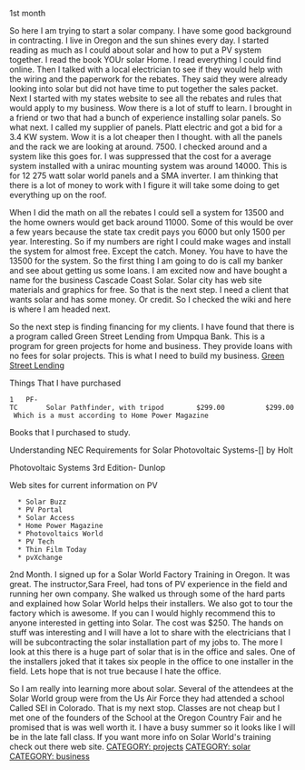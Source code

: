 1st month

So here I am trying to start a solar company. I have some good background in contracting. I live in Oregon and the sun shines every day. I started reading as much as I could about solar and how to put a PV system together. I read the book YOUr solar Home. I read everything I could find online. 
Then I talked with a local electrician to see if they would help with the wiring and the paperwork for the rebates. They said they were already looking into solar but did not have time to put together the sales packet. Next I started with my states website to see all the rebates and rules that would apply to my business. Wow there is a lot of stuff to learn. I brought in a friend or two that had a bunch of experience installing solar panels. So what next. I called my supplier of panels. Platt electric and got a bid for a 3.4 KW system. Wow it is a lot cheaper then I thought. with all the panels and the rack we are looking at around. 7500. I checked around and a system like this goes for. I was suppressed that the cost for a average system installed with a unirac mounting system was  around 14000. This is for 12 275 watt solar world panels and a SMA inverter. I am thinking that there is a lot of money to work with I figure it will take some doing to get everything up on the roof. 

When I did the math on all the rebates I could sell a system for 13500 and the home owners would get back around 11000. Some of this would be over a few years because the state tax credit pays you 6000 but only 1500 per year. Interesting. So if my numbers are right I could make wages and install the system for almost free. Except the catch. Money. You have to have the 13500 for the system. So the first thing I am going to do is call my banker and see about getting us some loans. I am excited now and have bought a name for the business Cascade Coast Solar. Solar city has web site materials and graphics for free. So that is the next step. I need a client that wants solar and has some money. Or credit. So I checked the wiki and here is where I am headed next.


So the next step is finding financing for my clients. I have found that there is a program called Green Street Lending from Umpqua Bank. This is a program for green projects for home and business. They provide loans with no fees for solar projects. This is what I need to build my business.
[https://www.umpquabank.com/personal-banking/greenstreet/ Green Street Lending]


Things That I have purchased
 1   PF-TC       Solar Pathfinder, with tripod        $299.00          $299.00 Which is a must according to Home Power Magazine

Books that I purchased to study.

Understanding NEC Requirements for Solar Photovoltaic Systems-[] by Holt
	
Photovoltaic Systems 3rd Edition- Dunlop








Web sites for current information on PV

   * Solar Buzz
   * PV Portal
   * Solar Access
   * Home Power Magazine
   * Photovoltaics World
   * PV Tech
   * Thin Film Today
   * pvXchange

2nd Month.
I signed up for a Solar World Factory Training in Oregon. It was great. The instructor,Sara Freel, had tons of PV experience in the field and running her own company.  She walked us through some of the hard parts and explained how Solar World helps their installers. We also got to tour the factory which is awesome. If you can I would highly recommend this to anyone interested in getting into Solar. The cost was $250.  The hands on stuff was interesting and I will have a lot to share with the electricians that I will be subcontracting the solar installation part of my jobs to.  The more I look at this there is a huge part of solar that is in the office and sales. One of the installers joked that it takes six people in the office to one installer in the field. Lets hope that is not true because I hate the office.

So I am really into learning more about solar. Several of the attendees at the Solar World group were from the Us Air Force they had attended a school Called SEI in Colorado. That is my next stop. Classes are not cheap but I met one of the founders of the School at the Oregon Country Fair and he promised that is was well worth it. I have a busy summer so it looks like I will be in the late fall class. If you want more info on Solar World's training check out there web site.
[[CATEGORY: projects]]
[[CATEGORY: solar]]
[[CATEGORY: business]]